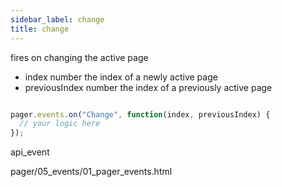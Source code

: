 ```yaml
---
sidebar_label: change
title: change
---
```



          


<Short>

fires on changing the active page


</Short>



- index     number  the index of a newly active page
- previousIndex     number  the index of a previously active page


~~~js

pager.events.on("Change", function(index, previousIndex) {
  // your logic here
});


~~~
 api_event

<Descr>




</Descr>



pager/05_events/01_pager_events.html

